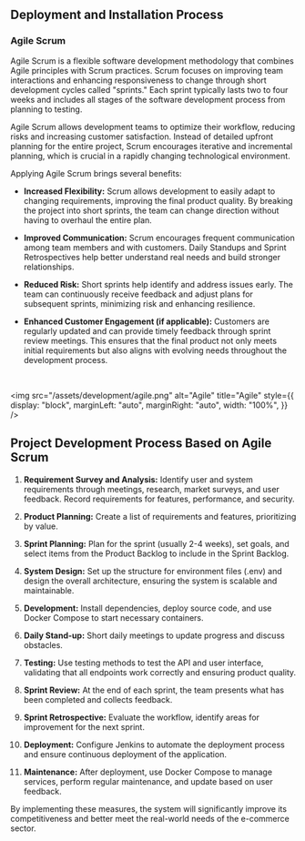 ## Deployment and Installation Process

### Agile Scrum

Agile Scrum is a flexible software development methodology that combines Agile principles with Scrum practices. Scrum focuses on improving team interactions and enhancing responsiveness to change through short development cycles called "sprints." Each sprint typically lasts two to four weeks and includes all stages of the software development process from planning to testing.

Agile Scrum allows development teams to optimize their workflow, reducing risks and increasing customer satisfaction. Instead of detailed upfront planning for the entire project, Scrum encourages iterative and incremental planning, which is crucial in a rapidly changing technological environment.

Applying Agile Scrum brings several benefits:

- **Increased Flexibility:** Scrum allows development to easily adapt to changing requirements, improving the final product quality. By breaking the project into short sprints, the team can change direction without having to overhaul the entire plan.
- **Improved Communication:** Scrum encourages frequent communication among team members and with customers. Daily Standups and Sprint Retrospectives help better understand real needs and build stronger relationships.

- **Reduced Risk:** Short sprints help identify and address issues early. The team can continuously receive feedback and adjust plans for subsequent sprints, minimizing risk and enhancing resilience.

- **Enhanced Customer Engagement (if applicable):** Customers are regularly updated and can provide timely feedback through sprint review meetings. This ensures that the final product not only meets initial requirements but also aligns with evolving needs throughout the development process.

<br />

<img
  src="/assets/development/agile.png"
  alt="Agile"
  title="Agile"
  style={{
    display: "block",
    marginLeft: "auto",
    marginRight: "auto",
    width: "100%",
  }}
/>

## Project Development Process Based on Agile Scrum

1. **Requirement Survey and Analysis:** Identify user and system requirements through meetings, research, market surveys, and user feedback. Record requirements for features, performance, and security.

2. **Product Planning:** Create a list of requirements and features, prioritizing by value.

3. **Sprint Planning:** Plan for the sprint (usually 2-4 weeks), set goals, and select items from the Product Backlog to include in the Sprint Backlog.

4. **System Design:** Set up the structure for environment files (.env) and design the overall architecture, ensuring the system is scalable and maintainable.

5. **Development:** Install dependencies, deploy source code, and use Docker Compose to start necessary containers.

6. **Daily Stand-up:** Short daily meetings to update progress and discuss obstacles.

7. **Testing:** Use testing methods to test the API and user interface, validating that all endpoints work correctly and ensuring product quality.

8. **Sprint Review:** At the end of each sprint, the team presents what has been completed and collects feedback.

9. **Sprint Retrospective:** Evaluate the workflow, identify areas for improvement for the next sprint.

10. **Deployment:** Configure Jenkins to automate the deployment process and ensure continuous deployment of the application.

11. **Maintenance:** After deployment, use Docker Compose to manage services, perform regular maintenance, and update based on user feedback.

By implementing these measures, the system will significantly improve its competitiveness and better meet the real-world needs of the e-commerce sector.

